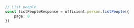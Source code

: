```typescript index.ts
// List people
const listPeopleResponse = officient.person.listPeople({
    page: 0
})
```